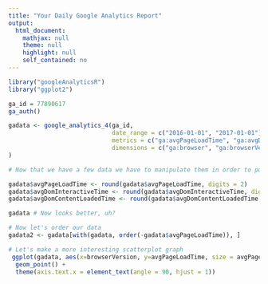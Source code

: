 ```yaml
---
title: "Your Daily Google Analytics Report"
output:
  html_document:
    mathjax: null
    theme: null
    highlight: null
    self_contained: no
---
```


```r
library("googleAnalyticsR")
library("ggplot2")

ga_id = 77890617
ga_auth()

gadata <- google_analytics_4(ga_id, 
                             date_range = c("2016-01-01", "2017-01-01"), 
                             metrics = c("ga:avgPageLoadTime", "ga:avgDomInteractiveTime", "ga:avgDomContentLoadedTime", "ga:pageLoadSample"), 
                             dimensions = c("ga:browser", "ga:browserVersion")
)

# Now that we have a few data we have to manipulate them in order to pull out some infos

gadata$avgPageLoadTime <- round(gadata$avgPageLoadTime, digits = 2)
gadata$avgDomInteractiveTime <- round(gadata$avgDomInteractiveTime, digits = 2)
gadata$avgDomContentLoadedTime <- round(gadata$avgDomContentLoadedTime, digits = 2)

gadata # Now looks better, uh?

# Now let's order our data
gadata2 <- gadata[with(gadata, order(-gadata$avgPageLoadTime)), ]

# Let's make a more interesting scatterplot graph
 ggplot(gadata, aes(x=browserVersion, y=avgPageLoadTime, size = avgPageLoadTime, color = browser)) +
  geom_point() +
  theme(axis.text.x = element_text(angle = 90, hjust = 1))
```